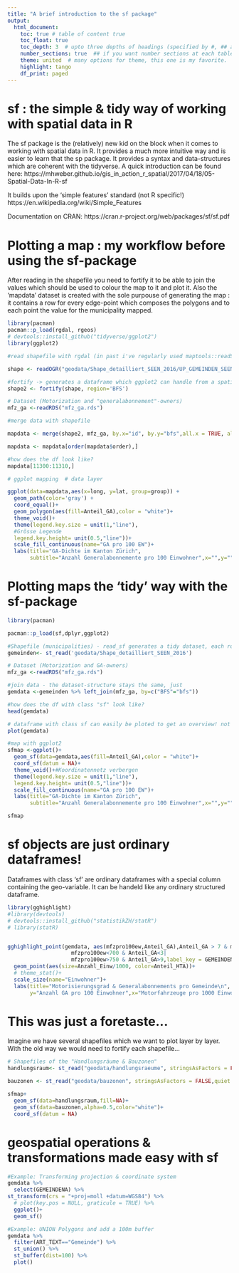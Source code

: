 ```yaml
---
title: "A brief introduction to the sf package"
output: 
  html_document:
    toc: true # table of content true
    toc_float: true
    toc_depth: 3  # upto three depths of headings (specified by #, ## and ###)
    number_sections: true  ## if you want number sections at each table header
    theme: united  # many options for theme, this one is my favorite.
    highlight: tango
    df_print: paged
---
```


# sf : the simple & tidy way of working with spatial data in R

The sf package is the (relatively) new kid on the block when it comes to working with spatial data in R. It provides a much more intuitive way and is easier to learn that the sp package. It provides a syntax and data-structures which are coherent with the tidyverse. A quick introduction can be found here:
https://mhweber.github.io/gis_in_action_r_spatial/2017/04/18/05-Spatial-Data-In-R-sf

It builds upon the 'simple features' standard (not R specific!) https://en.wikipedia.org/wiki/Simple_Features

Documentation on CRAN:
https://cran.r-project.org/web/packages/sf/sf.pdf

# Plotting a map : my workflow before using the sf-package

After reading in the shapefile you need to fortify it to be able to join the values which should be used to colour the map to it and plot it. Also the 'mapdata' dataset is created with the sole purpouse of generating the map : it contains a row for every edge-point which composes the polygons and to each point the value for the municipality mapped. 

```r

library(pacman)
pacman::p_load(rgdal, rgeos)
# devtools::install_github("tidyverse/ggplot2")
library(ggplot2)

#read shapefile with rgdal (in past i've regularly used maptools::readShapePoly) this results in a nested datastructure (lists within lists) which is hard to decompose

shape <- readOGR("geodata/Shape_detailliert_SEEN_2016/UP_GEMEINDEN_SEEN_2016_F.shp")

#fortify -> generates a dataframe which ggplot2 can handle from a spatial object
shape2 <- fortify(shape, region='BFS')

# Dataset (Motorization and "generalabonnement"-owners)
mfz_ga <-readRDS("mfz_ga.rds")

#merge data with shapefile

mapdata <- merge(shape2, mfz_ga, by.x="id", by.y="bfs",all.x = TRUE, all.y = TRUE)

mapdata <- mapdata[order(mapdata$order),]

#how does the df look like?
mapdata[11300:11310,]

```

```r

# ggplot mapping  # data layer

ggplot(data=mapdata,aes(x=long, y=lat, group=group)) + 
  geom_path(color='gray') + 
  coord_equal()+ 
  geom_polygon(aes(fill=Anteil_GA),color = "white")+
  theme_void()+  
  theme(legend.key.size = unit(1,"line"),                                       
  #Grösse Legende
  legend.key.height= unit(0.5,"line"))+
  scale_fill_continuous(name="GA pro 100 EW")+
  labs(title="GA-Dichte im Kanton Zürich",
       subtitle="Anzahl Generalabonnemente pro 100 Einwohner",x="",y="")

```

# Plotting maps the 'tidy' way with the sf-package

```r

library(pacman)

pacman::p_load(sf,dplyr,ggplot2)

#Shapefile (municipalities) - read_sf generates a tidy dataset, each row represents one municipality, the polygons are stored in a single special geo-variable, the 'geometry' column
gemeinden<- st_read('geodata/Shape_detailliert_SEEN_2016')

# Dataset (Motorization and GA-owners)
mfz_ga <-readRDS("mfz_ga.rds")

#join data - the dataset-structure stays the same, just 
gemdata <-gemeinden %>% left_join(mfz_ga, by=c("BFS"="bfs"))

#how does the df with class "sf" look like?
head(gemdata)

# dataframe with class sf can easily be ploted to get an overview! not so with sp...
plot(gemdata)

#map with ggplot2
sfmap <-ggplot()+
  geom_sf(data=gemdata,aes(fill=Anteil_GA),color = "white")+
  coord_sf(datum = NA)+  
  theme_void()+#Koordinatennetz verbergen
  theme(legend.key.size = unit(1,"line"),                                       
  legend.key.height= unit(0.5,"line"))+
  scale_fill_continuous(name="GA pro 100 EW")+
  labs(title="GA-Dichte im Kanton Zürich",
       subtitle="Anzahl Generalabonnemente pro 100 Einwohner",x="",y="")

sfmap

```

# sf objects are just ordinary dataframes!

Dataframes with class 'sf' are ordinary dataframes with a special column containing the geo-variable. It can be handeld like any ordinary structured dataframe.

```r
library(gghighlight)
#library(devtools)
# devtools::install_github("statistikZH/statR")
# library(statR)


gghighlight_point(gemdata, aes(mfzpro100ew,Anteil_GA),Anteil_GA > 7 & mfzpro100ew<600 |                     mfzpro100ew>1000|
                    mfzpro100ew<700 & Anteil_GA<3|
                    mfzpro100ew>750 & Anteil_GA>9,label_key = GEMEINDENA)+
  geom_point(aes(size=Anzahl_Einw/1000, color=Anteil_HTA))+
  # theme_stat()+
  scale_size(name="Einwohner")+
  labs(title="Motorisierungsgrad & Generalabonnements pro Gemeinde\n",
       y="Anzahl GA pro 100 Einwohner",x="Motorfahrzeuge pro 1000 Einwohner")

```

# This was just a foretaste...

Imagine we have several shapefiles which we want to plot layer by layer. With the old way we would need to fortify each shapefile...

```r
# Shapefiles of the "Handlungsräume & Bauzonen"
handlungsraum<- st_read("geodata/handlungsraeume", stringsAsFactors = FALSE,quiet = TRUE) 

bauzonen <- st_read("geodata/bauzonen", stringsAsFactors = FALSE,quiet = TRUE) 

sfmap+
  geom_sf(data=handlungsraum,fill=NA)+
  geom_sf(data=bauzonen,alpha=0.5,color="white")+
  coord_sf(datum = NA)  
```


# geospatial operations & transformations made easy with sf
```r

#Example: Transforming projection & coordinate system
gemdata %>% 
  select(GEMEINDENA) %>%
st_transform(crs = "+proj=moll +datum=WGS84") %>% 
  # plot(key.pos = NULL, graticule = TRUE) %>% 
  ggplot()+
  geom_sf()

#Example: UNION Polygons and add a 100m buffer
gemdata %>% 
  filter(ART_TEXT=="Gemeinde") %>% 
  st_union() %>% 
  st_buffer(dist=100) %>% 
  plot()

```

